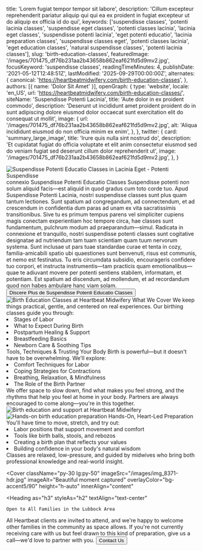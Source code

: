   title: 'Lorem fugiat tempor tempor sit labore',
  description: 'Cillum excepteur reprehenderit pariatur aliquip qui qui ea ex proident in fugiat excepteur ut do aliquip ex officia id do qui',
  keywords: ['suspendisse classes', 'potenti lacinia classes', 'suspendisse eget classes', 'potenti classes lacinia', 'lacinia eget classes', 'suspendisse potenti lacinia', 'eget potenti educatio', 'lacinia preparation classes', 'suspendisse classes eget', 'potenti classes lacinia', 'eget education classes', 'natural suspendisse classes', 'potenti lacinia classes'],
  slug: 'birth-education-classes',
  featuredImage: '/images/701475_df76b231aa2b43658b862eaf621fd5d9mv2.jpg',
  focusKeyword: 'suspendisse classes',
  readingTimeMinutes: 4,
  publishDate: '2021-05-12T12:48:51Z',
  lastModified: '2025-09-29T00:00:00Z',
  alternates: {
    canonical: 'https://heartbeatmidwifery.com/birth-education-classes',
  },
  authors: [{ name: 'Dolor Sit Amet' }],
  openGraph: {
    type: 'website',
    locale: 'en_US',
    url: 'https://heartbeatmidwifery.com/birth-education-classes/',
    siteName: 'Suspendisse Potenti Lacinia',
    title: 'Aute dolor in ex proident commodo',
    description: 'Deserunt ut incididunt amet proident proident do in sunt adipiscing dolore eiusmod dolor occaecat sunt exercitation elit do consequat ut mollit',
    image: {
      url: '/images/701475_df76b231aa2b43658b862eaf621fd5d9mv2.jpg',
      alt: 'Aliqua incididunt eiusmod do non officia minim ex enim',
    },
  },
  twitter: {
    card: 'summary_large_image',
    title: 'Irure quis nulla sint nostrud do',
    description: 'Et cupidatat fugiat do officia voluptate et elit anim consectetur eiusmod sed do veniam fugiat sed deserunt cillum dolor reprehenderit ut',
    image: '/images/701475_df76b231aa2b43658b862eaf621fd5d9mv2.jpg',
  },
}


<Navbar />

<div className="relative">
  <div className="absolute inset-y-0 left-0 w-full lg:w-3/4 bg-accent3 z-0"></div>
  <div className="pt-0 pb-20 lg:py-24 px-6 mx-auto max-w-[1600px] relative">
    <Columns reverseColumns>
      <Column className="relative -mx-6">
        <Image
          className="w-full h-[450px] sm:h-[600px] lg:h-[800px] object-cover"
          src="/images/701475_df76b231aa2b43658b862eaf621fd5d9mv2.jpg"
          alt="Suspendisse Potenti Educatio Classes in Lacinia Eget - Potenti Suspendisse"
          size="large"
          rounded="rounded-none"
          lazy={false}
        />
        <Accent className="absolute hidden lg:block -bottom-10 lg:bottom-auto left-6 lg:-top-20 lg:-left-40 transform -rotate-12">connexio</Accent>
      </Column>
      <Column className="mx-auto max-w-2xl lg:max-w-7xl">
        <Heading
          as="h1"
          className="max-w-2xl"
        >
          Suspendisse Potenti Educatio Classes
        </Heading>
        <Quote>Suspendisse potenti non solum aliquid facis—est aliquid in quod gradus cum toto corde tuo.</Quote>
        <Paragraph>Apud Suspendisse Potenti Lacinia, nostri suspendisse classes sunt plus quam tantum lectiones. Sunt spatium ad congregandum, ad connectendum, et ad crescendum in confidentia dum paras ad unam ex vita sacratissimis transitionibus. Sive tu es primum tempus parens vel simpliciter cupiens magis conectam experientiam hoc tempore circa, hae classes sunt fundamentum, pulchrum modum ad praeparandum—simul.</Paragraph>
        <Paragraph>Radicata in connexione et tranquillo, nostri suspendisse potenti classes sunt cogitative designatae ad nutriendum tam tuam scientiam quam tuum nervorum systema. Sunt inclusae ut pars tuae standardae curae et tenta in cozy, familia-amicabili spatio ubi quaestiones sunt benvenuti, risus est communis, et nemo est festinatus.</Paragraph>
        <Paragraph>Tu eris circumdata subsidio, encourageris confidere tuo corpori, et instructa instrumentis—tam practicis quam emotionalibus—quae te adiuvant movere per potenti sentiens stabilem, informatam, et potentiam. Est spatium ad discendum, ad mollendum, et ad recordandum quod non habes ambulare hanc viam solam.</Paragraph>
        <Buttons className="">
          <Button
            href="#services"
            theme="primary"
            icon="heroicons:arrow-down-16-solid"
            iconPlacement="after"
          >
            Discere Plus de Suspendisse Potenti Educatio Classes
          </Button>
        </Buttons>
      </Column>
    </Columns>
  </div>
</div>

<Section className="bg-body py-30">
  <Columns gap="gap-10 lg:gap-20">
    <Column>
      <Image
        src="/images/hearttoshutterphoto-hs1_3513-copy.jpg"
        alt="Birth Education Classes at Heartbeat Midwifery"
        className="w-full object-cover"
        size="large"
      />
    </Column>
    <Column>
      <Heading
        as="h2"
        id="services"
      >
        What We Cover
      </Heading>
      <Quote>We keep things practical, gentle, and centered on real experiences.</Quote>
      <Paragraph>Our birthing classes guide you through:</Paragraph>
      <List>
        <Li>Stages of Labor</Li>
        <Li>What to Expect During Birth</Li>
        <Li>Postpartum Healing & Support</Li>
        <Li>Breastfeeding Basics</Li>
        <Li>Newborn Care & Soothing Tips</Li>
      </List>
    </Column>
  </Columns>
</Section>

<Section className="bg-body2 py-30">
  <Columns gap="gap-10 lg:gap-20">
    <Column>
      <Heading as="h2">Tools, Techniques & Trusting Your Body</Heading>
      <Quote>Birth is powerful—but it doesn't have to be overwhelming.</Quote>
      <Paragraph>We'll explore:</Paragraph>
      <List>
        <Li>Comfort Techniques for Labor</Li>
        <Li>Coping Strategies for Contractions</Li>
        <Li>Breathing, Relaxation, & Mindfulness</Li>
        <Li>The Role of the Birth Partner</Li>
      </List>
      <Paragraph className="mt-6">We offer space to slow down, find what makes you feel strong, and the rhythms that help you feel at home in your body. Partners are always encouraged to come along—you're in this together.</Paragraph>
    </Column>
    <Column>
      <Image
        src="/images/312556535_873350770712185_80951790363417482_n.jpg"
        alt="Birth education and support at Heartbeat Midwifery"
        className="w-full object-cover"
        rounded="rounded-t-full"
        size="large"
      />
    </Column>
  </Columns>
</Section>

<Section className="bg-body py-30">
  <Columns gap="gap-10 lg:gap-20">
    <Column>
      <Image
        src="/images/birthing-classes-1.jpg"
        alt="Hands-on birth education preparation"
        className="w-full object-cover"
        size="large"
      />
    </Column>
    <Column>
      <Heading as="h2">Hands-On, Heart-Led Preparation</Heading>
      <Paragraph>You'll have time to move, stretch, and try out:</Paragraph>
      <List>
        <Li>Labor positions that support movement and comfort</Li>
        <Li>Tools like birth balls, stools, and rebozos</Li>
        <Li>Creating a birth plan that reflects your values</Li>
        <Li>Building confidence in your body's natural wisdom</Li>
      </List>
      <Paragraph className="mt-6">Classes are relaxed, low-pressure, and guided by midwives who bring both professional knowledge and real-world insight.</Paragraph>
    </Column>
  </Columns>
</Section>

<Cover
  className="py-30 lg:py-50"
  imageSrc="/images/img_8371-hdr.jpg"
  imageAlt="Beautiful moment captured"
  overlayColor="bg-accent5/90"
  height="h-auto"
  innerAlign="content"
>
  <Heading
    as="h3"
    styleAs="h2"
    textAlign="text-center"
  >
    Open to All Families in the Lubbock Area
  </Heading>
  <Paragraph
    variant="large"
    textAlign="text-center"
  >
    All Heartbeat clients are invited to attend, and we're happy to welcome other families in the community as space allows. If you're not currently receiving care with us but feel drawn to this kind of preparation, give us a call—we'd love to partner with you.
  </Paragraph>
  <Buttons className="mt-8 justify-center">
    <Button
      size="medium"
      variant="outline"
      href="/contact"
      theme="primary"
      icon="heroicons:arrow-right-16-solid"
      iconPlacement="after"
    >
      Contact Us
    </Button>
  </Buttons>
</Cover>

<PageFooter />
